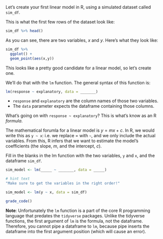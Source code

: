 Let's create your first linear model in R, using a simulated dataset called `sim_df`.

This is what the first few rows of the dataset look like:

```r
sim_df %>% head()
```

As you can see, there are two variables, $x$ and $y$. Here's what they look like:

```r
sim_df %>%
  ggplot() +
  geom_point(aes(x,y))
```

This looks like a pretty good candidate for a linear model, so let's create one.

We'll do that with the `lm` function. The general syntax of this function is:

```r
lm(response ~ explanatory, data = _______)
```

* `response` and `explanatory` are the column names of those two variables. 
* The `data` parameter expects the dataframe containing those columns.

<div class="comment2">
What's going on with `response ~ explanatory`? This is what's know as an R *formula*.

The mathematical forumla for a linear model is $y=mx+c$. In R, we would write this as `y ~ x`: i.e. we replace $=$ with `~`, and we only include the actual variables. From this, R infers that we want to estimate the model's coefficients (the slope, $m$, and the intercept, $c$).
</div>

<p class="comment3">
Fill in the blanks in the lm function with the two variables, `y` and `x`, and the dataframe `sim_df`.
</p>

```r
sim_model <- lm(_____ ~ _______, data = _____)
```

```r
# hint text
"Make sure to get the variables in the right order!"
```

```r
sim_model <- lm(y ~ x, data = sim_df)
```

```r
grade_code()
```


<div class="comment3">
**Note**: Unfortunately the `lm` function is a part of the core R programming language that predates the `tidyverse` packages. Unlike the tidyverse functions, the first argument of `lm` is the formula, not the dataframe. Therefore, you cannot pipe a dataframe to `lm`, because pipe inserts the dataframe into the first argument position (which will cause an error).
</div>